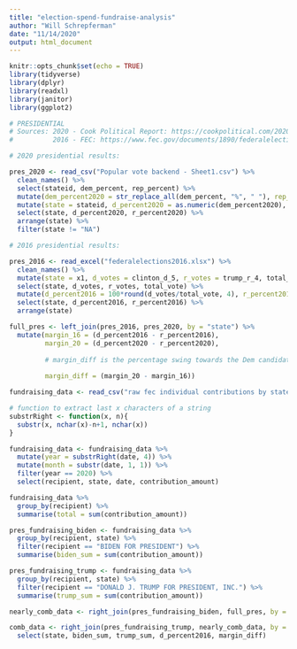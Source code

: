 ```yaml
---
title: "election-spend-fundraise-analysis"
author: "Will Schrepferman"
date: "11/14/2020"
output: html_document
---
```


```r
knitr::opts_chunk$set(echo = TRUE)
library(tidyverse)
library(dplyr)
library(readxl)
library(janitor)
library(ggplot2)
```

```r
# PRESIDENTIAL
# Sources: 2020 - Cook Political Report: https://cookpolitical.com/2020-national-popular-vote-tracker
#          2016 - FEC: https://www.fec.gov/documents/1890/federalelections2016.xlsx

# 2020 presidential results:

pres_2020 <- read_csv("Popular vote backend - Sheet1.csv") %>%
  clean_names() %>%
  select(stateid, dem_percent, rep_percent) %>%
  mutate(dem_percent2020 = str_replace_all(dem_percent, "%", " "), rep_percent2020 = str_replace_all(rep_percent, "%", " ")) %>%
  mutate(state = stateid, d_percent2020 = as.numeric(dem_percent2020), r_percent2020 = as.numeric(rep_percent2020)) %>%
  select(state, d_percent2020, r_percent2020) %>%
  arrange(state) %>%
  filter(state != "NA")

# 2016 presidential results:

pres_2016 <- read_excel("federalelections2016.xlsx") %>%
  clean_names() %>%
  mutate(state = x1, d_votes = clinton_d_5, r_votes = trump_r_4, total_vote) %>%
  select(state, d_votes, r_votes, total_vote) %>%
  mutate(d_percent2016 = 100*round(d_votes/total_vote, 4), r_percent2016 = 100*round(r_votes/total_vote, 4)) %>%
  select(state, d_percent2016, r_percent2016) %>%
  arrange(state)

full_pres <- left_join(pres_2016, pres_2020, by = "state") %>%
  mutate(margin_16 = (d_percent2016 - r_percent2016),
         margin_20 = (d_percent2020 - r_percent2020),
         
         # margin_diff is the percentage swing towards the Dem candidate from '16 to '20
         
         margin_diff = (margin_20 - margin_16))

```

```r
fundraising_data <- read_csv("raw fec individual contributions by state and date.csv")

# function to extract last x characters of a string
substrRight <- function(x, n){
  substr(x, nchar(x)-n+1, nchar(x))
}

fundraising_data <- fundraising_data %>%
  mutate(year = substrRight(date, 4)) %>%
  mutate(month = substr(date, 1, 1)) %>%
  filter(year == 2020) %>%
  select(recipient, state, date, contribution_amount)

fundraising_data %>%
  group_by(recipient) %>%
  summarise(total = sum(contribution_amount))

pres_fundraising_biden <- fundraising_data %>%
  group_by(recipient, state) %>%
  filter(recipient == "BIDEN FOR PRESIDENT") %>%
  summarise(biden_sum = sum(contribution_amount))

pres_fundraising_trump <- fundraising_data %>%
  group_by(recipient, state) %>%
  filter(recipient == "DONALD J. TRUMP FOR PRESIDENT, INC.") %>%
  summarise(trump_sum = sum(contribution_amount))

nearly_comb_data <- right_join(pres_fundraising_biden, full_pres, by = "state")

comb_data <- right_join(pres_fundraising_trump, nearly_comb_data, by = "state") %>%
  select(state, biden_sum, trump_sum, d_percent2016, margin_diff)


  

```




